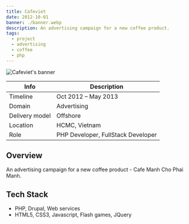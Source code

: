 ```yaml
---
title: Cafeviet
date: 2012-10-01
banner: ./banner.webp
description: An advertising campaign for a new coffee product.
tags:
  - project
  - advertising
  - coffee
  - php
---
```


![Cafeviet's banner](./cafeviet.webp)

| Info           | Description                        |
| -------------- | ---------------------------------- |
| Timeline       | Oct 2012 – May 2013                |
| Domain         | Advertising                        |
| Delivery model | Offshore                           |
| Location       | HCMC, Vietnam                      |
| Role           | PHP Developer, FullStack Developer |

## Overview

An advertising campaign for a new coffee product - Cafe Manh Cho Phai Manh.

## Tech Stack

- PHP, Drupal, Web services
- HTML5, CSS3, Javascript, Flash games, JQuery
